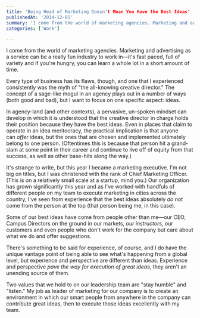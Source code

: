 ```yaml
---
title: 'Being Head of Marketing Doesn't Mean You Have the Best Ideas'
publishedAt: '2014-12-05'
summary: 'I come from the world of marketing agencies. Marketing and advertising as a service can be a really fun industry to work in—it's fast paced, full of variety and if you're hungry, you can learn a whole...'
categories: ['Work']

---
```


I come from the world of marketing agencies. Marketing and advertising as a service can be a really fun industry to work in—it's fast paced, full of variety and if you're hungry, you can learn a whole lot in a short amount of time.

Every type of business has its flaws, though, and one that I experienced consistently was the myth of "the all-knowing creative director." The concept of a sage-like mogul in an agency plays out in a number of ways (both good and bad), but I want to focus on one specific aspect: ideas.

In agency-land (and other contexts), a pervasive, un-spoken mindset can develop in which it is understood that the creative director in charge holds their position because they have the best ideas. Even in places that claim to operate in an idea meritocracy, the practical implication is that anyone can *offer* ideas, but the ones that are chosen and implemented ultimately belong to one person. (Oftentimes this is because that person hit a grand-slam at some point in their career and continue to live off of equity from that success, as well as other base-hits along the way.)

It's strange to write, but this year I became a marketing executive. I'm not big on titles, but I was christened with the rank of Chief Marketing Officer. (This is on a relatively small scale at a startup, mind you.) Our organization has grown significantly this year and as I've worked with handfuls of different people on my team to execute marketing in cities across the country, I've seen from experience that the best ideas absolutely *do not* come from the person at the top (that person being me, in this case).

Some of our best ideas have come from people other than me—our CEO, Campus Directors on the ground in our markets, *our instructors*, our customers and even people who don't work for the company but care about what we do and offer suggestions.

There's something to be said for experience, of course, and I do have the unique vantage point of being able to see what's happening from a global level, but experience and perspective are different than ideas. Experience and perspective *pave the way for execution of great ideas*, they aren't an unending source of them.

Two values that we hold to on our leadership team are "stay humble" and "listen." My job as leader of marketing for our company is to create an environment in which our smart people from anywhere in the company can contribute great ideas, then to execute those ideas excellently with my team.

